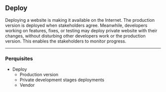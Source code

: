 ## Deploy

Deploying a website is making it available on the Internet. The production version is deployed when stakeholders agree. Meanwhile, developers working on features, fixes, or testing may deploy private website with their changes, without disturbing other developers work or the production version. This enables the stakeholders to monitor progress.

<hr/>

### Perquisites

- Deploy
	- Production version
	- Private development stages deployments
	- Vendor

